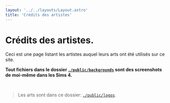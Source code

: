 ```yaml
---
layout: '../../layouts/Layout.astro'
title: 'Crédits des artistes'
---
```



# Crédits des artistes.

Ceci est une page listant les artistes auquel leurs arts ont été utilisés sur ce site.

**Tout fichiers dans le dossier [`./public/backgrounds`](https://github.com/herisdia/herisdia.me/tree/master/public/backgrounds/) sont des screenshots de moi-même dans les Sims 4.**

<br />

> Les arts sont dans ce dossier: [`./public/logos`](https://github.com/herisdia/herisdia.me/tree/master/public/logos/).

<br />

<Credits />

<Links>
  <Link color='#b69bc9' text='Retour' href='/fr/' target={true} />
</Links>
